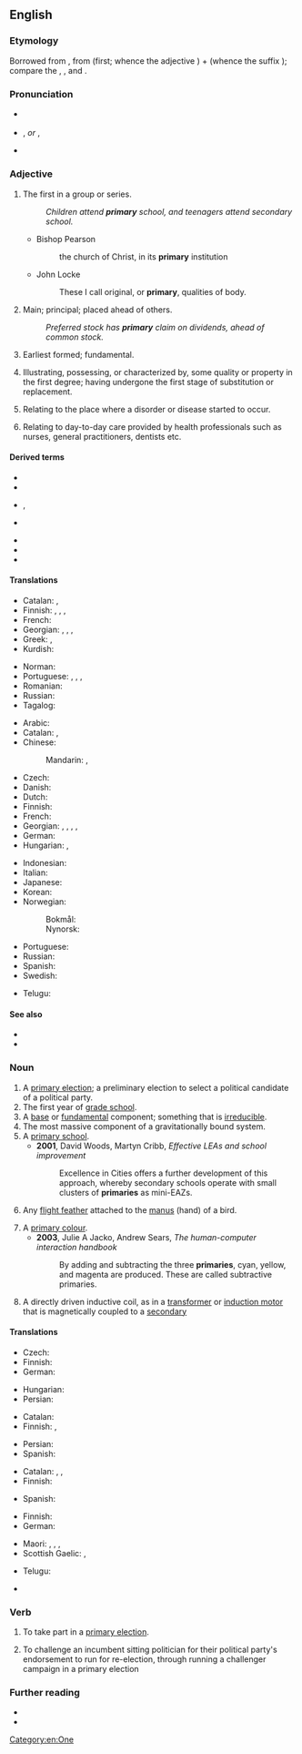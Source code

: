==English==
{{wikipedia}}

===Etymology===
Borrowed from {{bor|en|la|prīmārius||of the first (rank); chief, principal; excellent|notext=1}}, from {{m|la|prīmus}} (first; whence the {{etyl|en|-}} adjective {{m|en|prime}}) + {{m|la|-ārius}} (whence the {{etyl|en|-}} suffix {{m|en|-ary}}); compare the {{cog|fr|primaire}}, {{m|fr|primer}}, and {{m|fr|premier}}.

===Pronunciation===
* {{a|UK}} {{IPA|/ˈpɹaɪməɹi/|lang=en}}
* {{a|US}} {{enPR|prīʹmĕr-ē}}, {{IPA|/ˈpɹaɪmɛɹi/|lang=en}} ''or'' {{enPR|prīʹmə-rē}}, {{IPA|/ˈpɹaɪməɹi/|lang=en}}
* {{audio|En-us-primary.ogg|Audio (US)|lang=en}}

===Adjective===
{{enum||secondary|Latinate [[Appendix:English ordinal numbers|ordinals]]|lang=en}}
{{en-adj}}

# The first in a group or series.
#: ''Children attend '''primary''' school, and teenagers attend secondary school.''
#* Bishop Pearson
#*: the church of Christ, in its '''primary''' institution
#* John Locke
#*: These I call original, or '''primary''', qualities of body.
# Main; principal; placed ahead of others.
#: ''Preferred stock has '''primary''' claim on dividends, ahead of common stock.''
# {{lb|en|geology}} Earliest formed; fundamental.
# {{lb|en|chemistry}} Illustrating, possessing, or characterized by, some quality or property in the first degree; having undergone the first stage of substitution or replacement.
# {{lb|en|medicine}} Relating to the place where a disorder or disease started to occur.
# {{lb|en|medicine}} Relating to day-to-day care provided by health professionals such as nurses, general practitioners, dentists etc.

====Derived terms====
{{der-top}}
* {{l|en|primarily}}
* {{l|en|primary care}}
* {{l|en|primary color}}, {{l|en|primary colour}}
* {{l|en|primary producer}}
{{der-mid}}
* {{l|en|primary research}}
* {{l|en|primary school}}
* {{l|en|primary source}}
{{der-bottom}}

====Translations====
{{trans-top|first in a group or series}}
* Catalan: {{t|ca|primari|m}}, {{t|ca|primària|f}}
* Finnish: {{t+|fi|ensimmäinen}}, {{t+|fi|perus-}}, {{t|fi|ensi-}}, {{t+|fi|ala-}}
* French: {{t+|fr|primaire|m|f}}
* Georgian: {{t|ka|პირველადი}}, {{t|ka|საწყისი}}, {{t|ka|უადრესი}}, {{t|ka|თავდაპირველი}}
* Greek: {{t+|el|πρωτογενής|sc=Grek}}, {{t+|el|πρωτοβάθμιος|sc=Grek}}
* Kurdish: {{t|ku|یه‌که‌م|tr=yekem}}
{{trans-mid}}
* Norman: {{t|nrf|primaithe}}
* Portuguese: {{t+|pt|primário|m}}, {{t+|pt|primária|f}}, {{t|pt|primários|m-p}}, {{t|pt|primárias|f-p}}
* Romanian: {{t+|ro|primar}}
* Russian: {{t+|ru|перви́чный}}
* Tagalog: {{t|tl|pangunahin}}
{{trans-bottom}}

{{trans-top|that which is placed ahead of others}}
* Arabic: {{t|ar|أَوَّلِيّ}}
* Catalan: {{t|ca|primari|m}}, {{t|ca|primària|f}}
* Chinese:
*: Mandarin: {{t+|cmn|第一|tr=dìyī de|alt=第一的|sc=Hani}}, {{t+|cmn|最初|tr=zuìchū|sc=Hani}}
* Czech: {{t|cs|primární}}
* Danish: {{t+|da|primær}}
* Dutch: {{t+|nl|voornaamste}}
* Finnish: {{t+|fi|ensisijainen}}
* French: {{t+|fr|prioritaire|m|f}}
* Georgian: {{t|ka|პირველადი|sc=Geor}}, {{t|ka|უპირატესი}}, {{t|ka|ძირითადი}}, {{t|ka|უმთავრესი}}, {{t|ka|მთავარი}}
* German: {{t+|de|primär}}
* Hungarian: {{t+|hu|első}}, {{t+|hu|elsődleges}}
{{trans-mid}}
* Indonesian: {{t+|id|pokok}}
* Italian: {{t+|it|primario}}
* Japanese: {{t+|ja|最初|tr=さいしょの, saisho no|alt=最初の|sc=Jpan}}
* Korean: {{t+|ko|본래|alt=본래의}}
* Norwegian:
*: Bokmål: {{t|nb|primær}}
*: Nynorsk: {{t|nn|primær}}
* Portuguese: {{t+|pt|primário}}
* Russian: {{t+|ru|перви́чный}}
* Spanish: {{t|es|primario}}
* Swedish: {{t+|sv|primär}}
{{trans-bottom}}

{{checktrans-top}}
* Telugu: {{t-check|te|ప్రాథమిక|tr=praathamika|sc=Telu}}
{{trans-mid}}
{{trans-bottom}}

====See also====
* {{l|en|first}}
* {{l|en|primus inter pares}}

===Noun===
{{en-noun|primaries}}

# A [[primary election]]; a preliminary election to select a political candidate of a political party.
# The first year of [[grade school]].
# A [[base]] or [[fundamental]] component; something that is [[irreducible]].
# The most massive component of a gravitationally bound system.
# A [[primary school]].
#* '''2001''', David Woods, Martyn Cribb, ''Effective LEAs and school improvement''
#*: Excellence in Cities offers a further development of this approach, whereby secondary schools operate with small clusters of '''primaries''' as mini-EAZs.
# {{lb|en|ornithology}} Any [[flight feather]] attached to the [[manus]] (hand) of a bird.
# A [[primary colour]].
#* '''2003''', Julie A Jacko, Andrew Sears, ''The human-computer interaction handbook''
#*: By adding and subtracting the three '''primaries''', cyan, yellow, and magenta are produced. These are called subtractive primaries.
# {{lb|en|electronics}} A directly driven inductive coil, as in a [[transformer]] or [[induction motor]] that is magnetically coupled to a [[secondary]]

====Translations====
{{trans-top|preliminary election}}
* Czech: {{t+|cs|primárky|f-p}}
* Finnish: {{t|fi|esivaalit}}
* German: {{t+|de|Vorwahl|f}}
{{trans-mid}}
* Hungarian: {{t|hu|előválasztás}}
* Persian: {{t+|fa|نخستین}}
{{trans-bottom}}

{{trans-top|first year of grade school}}
* Catalan: {{t|ca|primària|f}}
* Finnish: {{t|fi|ensimmäinen luokka}}, {{t|fi|ekaluokka}}
{{trans-mid}}
* Persian: {{t+|fa|ابتدایی}}
* Spanish: {{t+|es|primaria|f}}
{{trans-bottom}}

{{trans-top|base or fundamental component}}
* Catalan: {{t|ca|primari|m}}, {{t+|ca|bàsic|m}}, {{t|ca|fonamental|m}}
* Finnish: {{t+|fi|perusta}}
{{trans-mid}}
* Spanish: {{t+|es|básico}}
{{trans-bottom}}

{{trans-top|ornithology: flight feather}}
* Finnish: {{t|fi|siipisulka}}
* German: {{t|de|Handschwinge|f}}
{{trans-mid}}
* Maori: {{t|mi|kira}}, {{t|mi|hikurangi}}, {{t|mi|hikutau}}, {{t|mi|matakīrea}}
* Scottish Gaelic: {{t|gd|prìomh ite sgèith|f}}, {{t|gd|ite gàirdeanach|f}}
{{trans-bottom}}

{{checktrans-top}}
* Telugu: {{t-check|te|ప్రాథమికం|tr=praathamikaM}}
{{trans-mid}}
{{trans-bottom}}

* {{pedialite}}

===Verb===
{{en-verb|primaries|primarying|primaried}}

# {{lb|en|US|intransitive}} To take part in a [[primary election]].
# {{lb|en|US|politics}} To challenge an incumbent sitting politician for their political party's endorsement to run for re-election, through running a challenger campaign in a primary election

===Further reading===
* {{R:Webster 1913}}
* {{R:Century 1911}}

[[Category:en:One]]
